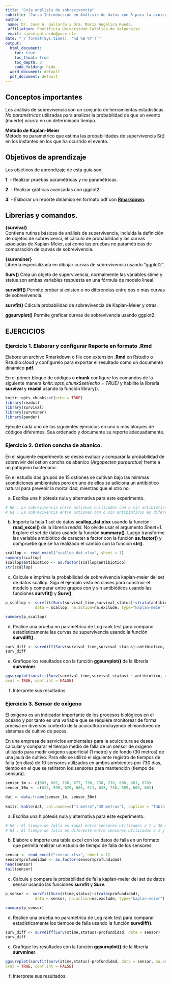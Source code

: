 ```yaml
---
title: "Guía análisis de sobrevivencia"
subtitle: 'Curso Introducción en Análisis de datos con R para la acuicultura'
author:
 name: Dr. José A. Gallardo y Dra. María Angélica Rueda.
 affiliation: Pontificia Universidad Católica de Valparaíso
 email: <jose.gallardo@pucv.cl>
date: "`r format(Sys.time(), '%d %B %Y')`"
output:
  html_document:
    toc: true
    toc_float: true
    toc_depth: 3
    code_folding: hide
  word_document: default
  pdf_document: default
---
```


<style>
#TOC {
  color: black;
  font-familiy: Calibri;
  font-size: 14px;
  border-color: #708090; 
}
body {
   color: black;
   font-familiy: Calibri;
}

pre {
  color: black;
  background-color: #F8F8FF;
}
# header {
  color: #800000;
  font-familiy: Calibri;
  background-color: #F5F5F5;
  opacity: 0.8;
  font-size: 16px;
}
</style>

## **Conceptos importantes**

Los análisis de sobrevivencia son un conjunto de herramientas estadísticas *No paramétricas* utilizadas para analizar la probabilidad de que un evento (muerte) ocurra en un determinado tiempo.

**Método de Kaplan-Meier**  
Método no paramétrico que estima las probabilidades de supervivencia S(t) en los instantes en los que ha ocurrido el evento.

## **Objetivos de aprendizaje**

Los objetivos de aprendizaje de esta guía son:

**1**. - Realizar pruebas paramétricas y no paramétricas.

**2**. - Realizar gráficas avanzadas con ggplot2. 

**3**. - Elaborar un reporte dinámico en formato pdf con **[Rmarkdown](https://rmarkdown.rstudio.com/)**.


## **Librerías y comandos**.  
  
**{survival}**  
Contiene rutinas básicas de análisis de supervivencia, incluida la definición de objetos de sobrevivenci, el cálculo de probabilidad y las curvas asociadas de Kaplan-Meier, así como las pruebas no paramétricas de comparación de curvas de sobrevivencia.

**{survminer}**  
Librería especializada en dibujar curvas de sobrevivencia usando "ggplot2".

**Surv()**
Crea un objeto de supervivencia, normalmente las variables stime y status son ambas variables respuesta en una fórmula de modelo lineal.

**survdiff()**
Permite probar si existen o no diferencias entre dos o más curvas de sobrevivencia.

**survfit()**
Cálcula probabilidad de sobrevivencia de Kaplan-Meier y otras.

**ggsurvplot()**
Permite graficar curvas de sobrevivencia usando ggplot2.

## **EJERCICIOS**

### **Ejercicio 1.** Elaborar y configurar Reporte en formato .Rmd

Elabore un archivo Rmarkdown o file con extensión **.Rmd** en Rstudio o Rstudio.cloud y configurelo para exportar el resultado como un documento dinámico **pdf**. 

En el primer bloque de códigos o **chunk** configure los comandos de la siguiente manera *knitr::opts_chunk$set(echo = TRUE)* y habilite la librería **survival** y **readxl** usando la función library().

```r
knitr::opts_chunk$set(echo = TRUE)
library(readxl)
library(survival)
library(survminer)
library(pander)
```

Ejecute cada uno de los siguientes ejercicios en uno o más bloques de códigos diferentes. Sea ordenado y documente su reporte adecuadamente.

### **Ejercicio 2.** Ostion concha de abanico.

En el siguiente experimento se desea evaluar y comparar la probabilidad de sobrevivir del ostión concha de abanico (*Argopecten purpuratus*) frente a un patógeno bacteriano. 

En el estudio dos grupos de 15 ostiones se cultivan bajo las mimmas scondiciones ambientales pero en uno de ellos se adiciona un antibiótico natural para prevenir la mortalidad, mientras que el otro no.

a) Escriba una hipótesis nula y alternativa para este experimento.

```r

# H0 : La sobrevivencia entre ostiones cultivados con o sin antibióticos es igual.
# H1 : La sobrevivencia entre ostiones con o sin antibióticos es diferente.

```

b) Importe la hoja 1 set de datos **scallop_dat.xlsx** usando la función **read_excel()** de la librería *readxl*. No olvide usar el argumento *Sheet=1*. Explore el set de datos usando la función **summary()**. Luego transforme las variable antibiótico de caracter a factor con la función **as.factor()** y compruebe que se ha realizado el cambio con la función **str()**.

```r
scallop <- read_excel("scallop_dat.xlsx", sheet = 1)
summary(scallop)
scallop$antibiotico <- as.factor(scallop$antibiotico)
str(scallop)
```

c) Calcule e imprima la probabilidad de sobrevivencia kaplan-meier del set de datos scallop. Siga el ejemplo visto en clases para construir el modelo y comparar entre grupos con y sin antibióticos usando las funciones **survfit()** y **Surv()**.

```r
p_scallop <- survfit(Surv(survival_time,survival_status)~strata(antibiotico),
             data = scallop, na.action=na.exclude, type="kaplan-meier")

summary(p_scallop)

```

d) Realice una prueba no paramétrica de Log rank test para comparar estadísticamente las curvas de supervivencia usando la función **survdiff()**.

```r
surv_diff <- survdiff(Surv(survival_time,survival_status)~antibiotico, data = scallop)
surv_diff
```

e) Grafique los resultados con la función **ggsurvplot()** de la librería **survminer**.

```r
ggsurvplot(survfit(Surv(survival_time,survival_status) ~ antibiotico, data = scallop, na.action = na.exclude, type="kaplan-meier"),
pval = TRUE, conf.int = FALSE)
```


f) Interprete sus resultados.


### **Ejercicio 3.** Sensor de oxígeno

El oxígeno es un indicador importante de los procesos biológicos en el océano y por tanto es una variable que se requiere monitorear de forma precisa en diversos contexto de la acuicultura incluyendo el monitoreo de sistemas de cultivo de peces. 

En una empresa de servicios ambientales para la acuicultura se desea calcular y comparar el tiempo medio de falla de un sensor de oxígeno utilizado para medir oxígeno superficial (1 metro) y de fondo (30 metros) de una jaula de cultivo. Para ello se utilizó el siguiente registro de tiempos de falla (en días) de 10 sensores utilizados en ambos ambientes por 730 días, tiempo en el que se retiraron los sensores para mantención (tiempo de censura). 

```r
sensor_1m <- c(683, 682, 730, 677, 730, 730, 730, 688, 681, 678)
sensor_30m <- c(612, 590, 629, 665, 611, 628, 730, 589, 603, 661)

dat <- data.frame(sensor_1m, sensor_30m)
  
knitr::kable(dat, col.names=c("1 metro","30 metros"), caption = "Tabla 1. Tiempo de falla y de censura de 10 sensores de oxígeno utilizados a 1 y 30 metros de profundidad")
```

a) Escriba una hipótesis nula y alternativa para este experimento.

```r

# H0 : El tiempo de falla es igual entre sensores utilizados a 1 y 30 metros.
# H1 : El tiempo de falla es diferente entre sensores utilizados a 1 y 30 metros.

```

b) Elabore e importe una tabla excel con los datos de falla en un formato que permita realizar un estudio de tiempo de falla de los sensores.

```r
sensor <- read_excel("sensor.xlsx", sheet = 1)
sensor$profundidad <- as.factor(sensor$profundidad)
head(sensor)
tail(sensor)
```


c) Calcule y compare la probabilidad de falla kaplan-meier del set de datos sensor usando las funciones **survfit** y **Surv**.

```r
p_sensor <- survfit(Surv(stime,status)~strata(profundidad),
             data = sensor, na.action=na.exclude, type="kaplan-meier")

summary(p_sensor)

```

d) Realice una prueba no paramétrica de Log rank test para comparar estadísticamente los tiempos de falla usando la función **survdiff()**.

```r
surv_diff <- survdiff(Surv(stime,status)~profundidad, data = sensor)
surv_diff
```

e) Grafique los resultados con la función **ggsurvplot()** de la librería **survminer**.

```r
ggsurvplot(survfit(Surv(stime,status)~profundidad, data = sensor, na.action = na.exclude, type="kaplan-meier"),
pval = TRUE, conf.int = FALSE)
```

f) Interprete sus resultados.